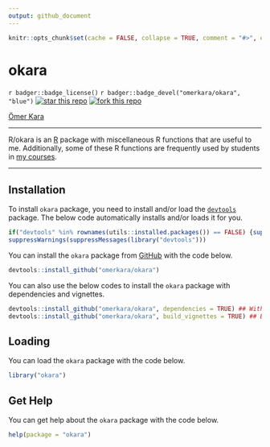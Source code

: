 ```yaml
---
output: github_document
---
```


<!-- README.md is generated from README.Rmd. Please edit that file -->

```r
knitr::opts_chunk$set(cache = FALSE, collapse = TRUE, comment = "#>", echo = TRUE, engine = "R", error = FALSE, eval = TRUE, fig.path = "man/figures/README-", fig.align = "center", fig.height = 5, fig.width = 7, out.width = "100%", highlight = TRUE, include = TRUE, message = TRUE, prompt = FALSE, purl = TRUE, results = "markup", rows.print = 5, strip.white = TRUE, tidy = FALSE, tidy.opts = list(width.cutoff = 80), warning = TRUE)
```

# okara
<!-- badges: start -->
`r badger::badge_license()`
`r badger::badge_devel("omerkara/okara", "blue")`
[![star this repo](https://githubbadges.com/star.svg?user=omerkara&repo=okara&style=default)](https://github.com/omerkara/okara)
[![fork this repo](https://githubbadges.com/fork.svg?user=omerkara&repo=okara&style=default)](https://github.com/omerkara/okara/fork)
<!-- badges: end -->

[Ömer Kara](https://drive.google.com/file/d/1riCNALzVc6QsYIGVIlfGYIeEqMLQ_jfQ/preview)

---

R/okara is an [R](https://www.r-project.org/) package with miscellaneous R functions that are useful to me. Additionally, some of these R functions are frequently used by students in [my courses](https://akademiekonometri.netlify.app/courses/).

---

## Installation
To install `okara` package, you need to install and/or load the [`devtools`](https://devtools.r-lib.org//index.html) package. The below code automatically installs and/or loads it for you.
``` r
if("devtools" %in% rownames(utils::installed.packages()) == FALSE) {suppressWarnings(suppressMessages(install.packages("devtools")))}
suppressWarnings(suppressMessages(library("devtools")))
```

You can install the `okara` package from [GitHub](https://github.com/omerkara/okara) with the code below.
``` r
devtools::install_github("omerkara/okara")
```

You can also use the below codes to install the `okara` package with dependencies and vignettes.
``` r
devtools::install_github("omerkara/okara", dependencies = TRUE) ## With dependencies.
devtools::install_github("omerkara/okara", build_vignettes = TRUE) ## Builds the vignette on the fly.
```

## Loading
You can load the `okara` package with the code below.
``` r
library("okara")
```

## Get Help
You can get help about the `okara` package with the code below.
``` r
help(package = "okara")
```
